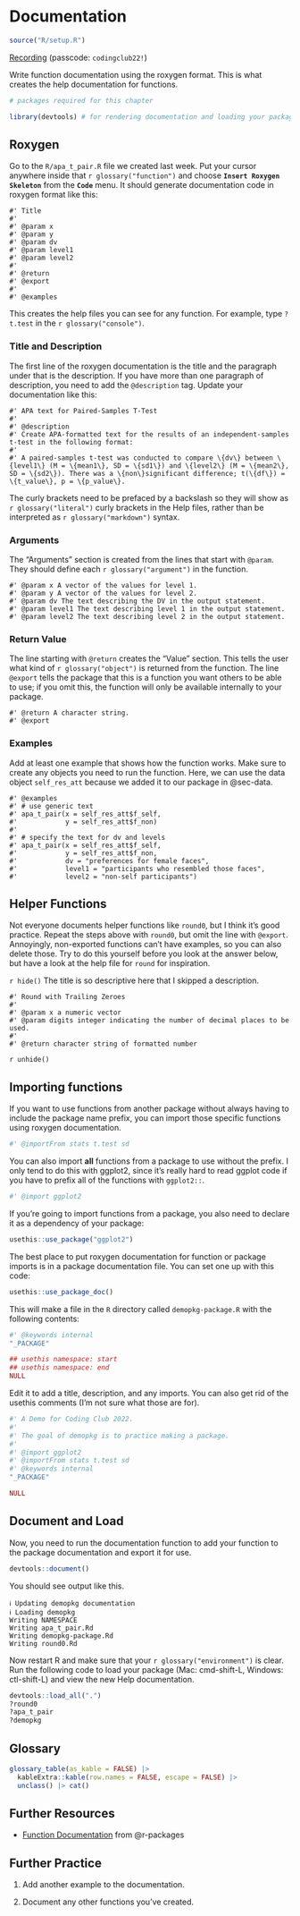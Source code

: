 # Documentation {#sec-documentation}

```r
source("R/setup.R")
```

[Recording](https://uofglasgow.zoom.us/rec/share/sOMxVB9wd084RpyVbz_HyFh1tTLP3PqmQVMBBONNc4SucxDYp8u4XSlujlnj7ZW4.egNs8uuVGd1Al5oR) (passcode: `codingclub22!`)

Write function documentation using the roxygen format. This is what creates the help documentation for functions.

```r
# packages required for this chapter

library(devtools) # for rendering documentation and loading your package
```

## Roxygen

Go to the `R/apa_t_pair.R` file we created last week. Put your cursor anywhere inside that `r glossary("function")` and choose **`Insert Roxygen Skeleton`** from the **`Code`** menu. It should generate documentation code in roxygen format like this:

``` roxygen
#' Title
#'
#' @param x
#' @param y
#' @param dv
#' @param level1
#' @param level2
#'
#' @return
#' @export
#'
#' @examples
```

This creates the help files you can see for any function. For example, type `?t.test` in the `r glossary("console")`.


### Title and Description

The first line of the roxygen documentation is the title and the paragraph under that is the description. If you have more than one paragraph of description, you need to add the `@description` tag. Update your documentation like this:

``` roxygen
#' APA text for Paired-Samples T-Test
#' 
#' @description
#' Create APA-formatted text for the results of an independent-samples t-test in the following format:
#'
#' A paired-samples t-test was conducted to compare \{dv\} between \{level1\} (M = \{mean1\}, SD = \{sd1\}) and \{level2\} (M = \{mean2\}, SD = \{sd2\}). There was a \{non\}significant difference; t(\{df\}) = \{t_value\}, p = \{p_value\}.

```

::: {.info} 
The curly brackets need to be prefaced by a backslash so they will show as `r glossary("literal")` curly brackets in the Help files, rather than be interpreted as `r glossary("markdown")` syntax.
:::

### Arguments

The "Arguments" section is created from the lines that start with `@param`. They should define each `r glossary("argument")` in the function.

``` roxygen
#' @param x A vector of the values for level 1.
#' @param y A vector of the values for level 2.
#' @param dv The text describing the DV in the output statement.
#' @param level1 The text describing level 1 in the output statement.
#' @param level2 The text describing level 2 in the output statement.
```

### Return Value

The line starting with `@return` creates the "Value" section. This tells the user what kind of `r glossary("object")` is returned from the function. The line `@export` tells the package that this is a function you want others to be able to use; if you omit this, the function will only be available internally to your package.

``` roxygen
#' @return A character string.
#' @export
```

### Examples

Add at least one example that shows how the function works. Make sure to create any objects you need to run the function. Here, we can use the data object `self_res_att` because we added it to our package in @sec-data. 

``` roxygen
#' @examples
#' # use generic text
#' apa_t_pair(x = self_res_att$f_self,
#'            y = self_res_att$f_non)
#'
#' # specify the text for dv and levels
#' apa_t_pair(x = self_res_att$f_self,
#'            y = self_res_att$f_non,
#'            dv = "preferences for female faces",
#'            level1 = "participants who resembled those faces",
#'            level2 = "non-self participants")
```

## Helper Functions

Not everyone documents helper functions like `round0`, but I think it's good practice. Repeat the steps above with `round0`, but omit the line with `@export`. Annoyingly, non-exported functions can't have examples, so you can also delete those. Try to do this yourself before you look at the answer below, but have a look at the help file for `round` for inspiration.

`r hide()`
The title is so descriptive here that I skipped a description.

``` roxygen
#' Round with Trailing Zeroes
#'
#' @param x a numeric vector
#' @param digits integer indicating the number of decimal places to be used.
#'
#' @return character string of formatted number
```

`r unhide()`

## Importing functions {#sec-imports}

If you want to use functions from another package without always having to include the package name prefix, you can import those specific functions using roxygen documentation.  

``` r
#' @importFrom stats t.test sd
```

You can also import **all** functions from a package to use without the prefix. I only tend to do this with ggplot2, since it's really hard to read ggplot code if you have to prefix all of the functions with `ggplot2::`. 

``` r
#' @import ggplot2
```

If you're going to import functions from a package, you also need to declare it as a dependency of your package:

```r
usethis::use_package("ggplot2")
```

The best place to put roxygen documentation for function or package imports is in a package documentation file. You can set one up with this code:

```r
usethis::use_package_doc()
```

This will make a file in the `R` directory called `demopkg-package.R` with the following contents:

```r
#' @keywords internal
"_PACKAGE"

## usethis namespace: start
## usethis namespace: end
NULL
```

Edit it to add a title, description, and any imports. You can also get rid of the usethis comments (I'm not sure what those are for).

```r
#' A Demo for Coding Club 2022.
#'
#' The goal of demopkg is to practice making a package.
#'
#' @import ggplot2
#' @importFrom stats t.test sd
#' @keywords internal
"_PACKAGE"

NULL
```

## Document and Load

Now, you need to run the documentation function to add your function to the package documentation and export it for use.

```r
devtools::document()
```

You should see output like this.

::: {.cell-output}
```
ℹ Updating demopkg documentation
ℹ Loading demopkg
Writing NAMESPACE
Writing apa_t_pair.Rd
Writing demopkg-package.Rd
Writing round0.Rd
```
:::

Now restart R and make sure that your `r glossary("environment")` is clear. Run the following code to load your package (Mac: cmd-shift-L, Windows: ctl-shift-L) and view the new Help documentation.

```r
devtools::load_all(".")
?round0
?apa_t_pair
?demopkg
```


## Glossary

```r
glossary_table(as_kable = FALSE) |> 
  kableExtra::kable(row.names = FALSE, escape = FALSE) |>
  unclass() |> cat()
```

## Further Resources

* [Function Documentation](https://r-pkgs.org/man.html) from @r-packages

## Further Practice

1. Add another example to the documentation.

1. Document any other functions you've created.


